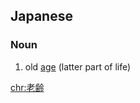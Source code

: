 ==Japanese==
{{ja-kanjitab|ろう|れい|yomi=on}}

===Noun===
{{ja-noun|ろうれい}}

# old [[age]] (latter part of life)

[[chr:老齢]]
